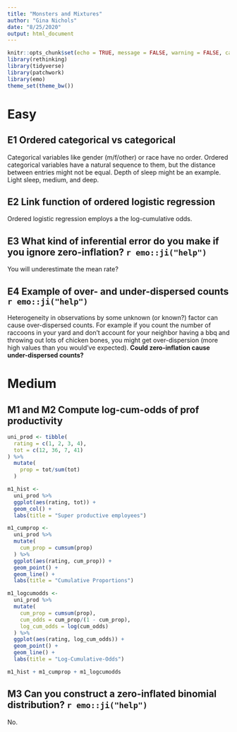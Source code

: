 ```yaml
---
title: "Monsters and Mixtures"
author: "Gina Nichols"
date: "8/25/2020"
output: html_document
---
```



```r
knitr::opts_chunk$set(echo = TRUE, message = FALSE, warning = FALSE, cache = TRUE)
library(rethinking)
library(tidyverse)
library(patchwork)
library(emo)
theme_set(theme_bw())
```

# Easy

## E1 Ordered categorical vs categorical
Categorical variables like gender (m/f/other) or race have no order. Ordered categorical variables have a natural sequence to them, but the distance between entries might not be equal. Depth of sleep might be an example. Light sleep, medium, and deep. 

## E2 Link function of ordered logistic regression
Ordered logistic regression employs a the log-cumulative odds. 

## E3 What kind of inferential error do you make if you ignore zero-inflation? `r emo::ji("help")`
You will underestimate the mean rate?

## E4 Example of over- and under-dispersed counts `r emo::ji("help")`
Heterogeneity in observations by some unknown (or known?) factor can cause over-dispersed counts. For example if you count the number of raccoons in your yard and don't account for your neighbor having a bbq and throwing out lots of chicken bones, you might get over-dispersion (more high values than you would've expected). **Could zero-inflation cause under-dispersed counts?**

# Medium

## M1 and M2 Compute log-cum-odds of prof productivity

```r
uni_prod <- tibble(
  rating = c(1, 2, 3, 4),
  tot = c(12, 36, 7, 41)
) %>% 
  mutate(
    prop = tot/sum(tot)
  )

m1_hist <- 
  uni_prod %>% 
  ggplot(aes(rating, tot)) +
  geom_col() + 
  labs(title = "Super productive employees")

m1_cumprop <- 
  uni_prod %>% 
  mutate(
    cum_prop = cumsum(prop)
  ) %>% 
  ggplot(aes(rating, cum_prop)) + 
  geom_point() + 
  geom_line() + 
  labs(title = "Cumulative Proportions")

m1_logcumodds <- 
  uni_prod %>% 
  mutate(
    cum_prop = cumsum(prop),
    cum_odds = cum_prop/(1 - cum_prop),
    log_cum_odds = log(cum_odds)
  ) %>% 
  ggplot(aes(rating, log_cum_odds)) + 
  geom_point() + 
  geom_line() + 
  labs(title = "Log-Cumulative-Odds")

m1_hist + m1_cumprop + m1_logcumodds

```

## M3 Can you construct a zero-inflated binomial distribution? `r emo::ji("help")`

No. 
